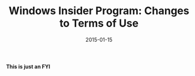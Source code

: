 ﻿---
title: 'Windows Insider Program: Changes to Terms of Use'
date: 2015-01-15
tags: ['Windows Insider Program', 'Read It Don''t Read It']
draft: false
summary: 'This is just an FYI'
---


<strong>This is just an FYI</strong> 
 
<Figure key="/images/bb09bc9ca2c74fa79e9a885324def5af.png" src="/images/bb09bc9ca2c74fa79e9a885324def5af.png" alt="Email screenshot announcing changes to Windows Insider Program Terms of Use" width="0" height="0" caption="Email from Microsoft announcing upcoming changes to the Windows Insider Program Terms of Use, effective after January 21." />

